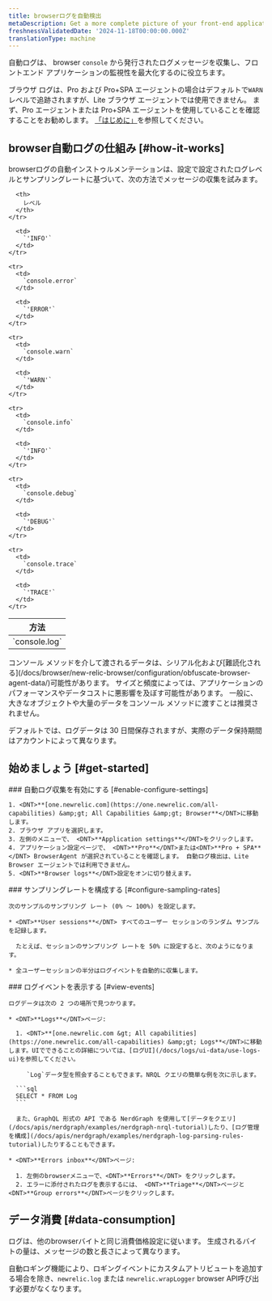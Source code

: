 ```yaml
---
title: browserログを自動検出
metaDescription: Get a more complete picture of your front-end application
freshnessValidatedDate: '2024-11-18T00:00:00.000Z'
translationType: machine
---
```


自動ログは、 browser `console` から発行されたログメッセージを収集し、フロントエンド アプリケーションの監視性を最大化するのに役立ちます。

ブラウザ ログは、Pro および Pro+SPA エージェントの場合はデフォルトで`WARN`レベルで追跡されますが、Lite ブラウザ エージェントでは使用できません。 まず、Pro エージェントまたは Pro+SPA エージェントを使用していることを確認することをお勧めします。 [「はじめに」](#get-started)を参照してください。

## browser自動ログの仕組み [#how-it-works]

browserログの自動インストゥルメンテーションは、設定で設定されたログレベルとサンプリングレートに基づいて、次の方法でメッセージの収集を試みます。

<table>
  <thead>
    <tr>
      <th style={{width: "200px"}}>
        方法
      </th>

      <th>
        レベル
      </th>
    </tr>
  </thead>

  <tbody>
    <tr>
      <td>
        `console.log`
      </td>

      <td>
        `'INFO'`
      </td>
    </tr>

    <tr>
      <td>
        `console.error`
      </td>

      <td>
        `'ERROR'`
      </td>
    </tr>

    <tr>
      <td>
        `console.warn`
      </td>

      <td>
        `'WARN'`
      </td>
    </tr>

    <tr>
      <td>
        `console.info`
      </td>

      <td>
        `'INFO'`
      </td>
    </tr>

    <tr>
      <td>
        `console.debug`
      </td>

      <td>
        `'DEBUG'`
      </td>
    </tr>

    <tr>
      <td>
        `console.trace`
      </td>

      <td>
        `'TRACE'`
      </td>
    </tr>
  </tbody>
</table>

<Callout variant="important">
  コンソール メソッドを介して渡されるデータは、シリアル化および[難読化される](/docs/browser/new-relic-browser/configuration/obfuscate-browser-agent-data/)可能性があります。 サイズと頻度によっては、アプリケーションのパフォーマンスやデータコストに悪影響を及ぼす可能性があります。 一般に、大きなオブジェクトや大量のデータをコンソール メソッドに渡すことは推奨されません。
</Callout>

デフォルトでは、ログデータは 30 日間保存されますが、実際のデータ保持期間はアカウントによって異なります。

## 始めましょう [#get-started]

<Steps>
  <Step>
    ### 自動ログ収集を有効にする [#enable-configure-settings]

    1. <DNT>**[one.newrelic.com](https://one.newrelic.com/all-capabilities) &amp;gt; All Capabilities &amp;gt; Browser**</DNT>に移動します。
    2. ブラウザ アプリを選択します。
    3. 左側のメニューで、 <DNT>**Application settings**</DNT>をクリックします。
    4. アプリケーション設定ページで、 <DNT>**Pro**</DNT>または<DNT>**Pro + SPA**</DNT> BrowserAgent が選択されていることを確認します。 自動ログ検出は、Lite Browser エージェントでは利用できません。
    5. <DNT>**Browser logs**</DNT>設定をオンに切り替えます。
  </Step>

  <Step>
    ### サンプリングレートを構成する [#configure-sampling-rates]

    次のサンプルのサンプリング レート (0% ～ 100%) を設定します。

    * <DNT>**User sessions**</DNT> すべてのユーザー セッションのランダム サンプルを記録します。

      たとえば、セッションのサンプリング レートを 50% に設定すると、次のようになります。

    * 全ユーザーセッションの半分はログイベントを自動的に収集します。
  </Step>

  <Step>
    ### ログイベントを表示する [#view-events]

    ログデータは次の 2 つの場所で見つかります。

    * <DNT>**Logs**</DNT>ページ:

      1. <DNT>**[one.newrelic.com &gt; All capabilities](https://one.newrelic.com/all-capabilities) &amp;gt; Logs**</DNT>に移動します。UIでできることの詳細については、[ログUI](/docs/logs/ui-data/use-logs-ui)を参照してください。

         `Log`データ型を照会することもできます。NRQL クエリの簡単な例を次に示します。

      ```sql
      SELECT * FROM Log
      ```

      また、GraphQL 形式の API である NerdGraph を使用して[データをクエリ](/docs/apis/nerdgraph/examples/nerdgraph-nrql-tutorial)したり、[ログ管理を構成](/docs/apis/nerdgraph/examples/nerdgraph-log-parsing-rules-tutorial)したりすることもできます。

    * <DNT>**Errors inbox**</DNT>ページ:

      1. 左側のbrowserメニューで、<DNT>**Errors**</DNT> をクリックします。
      2. エラーに添付されたログを表示するには、 <DNT>**Triage**</DNT>ページと<DNT>**Group errors**</DNT>ページをクリックします。
  </Step>
</Steps>

## データ消費 [#data-consumption]

ログは、他のbrowserバイトと同じ消費価格設定に従います。 生成されるバイトの量は、メッセージの数と長さによって異なります。

自動ロギング機能により、ロギングイベントにカスタムアトリビュートを追加する場合を除き、`newrelic.log` または `newrelic.wrapLogger` browser API呼び出す必要がなくなります。